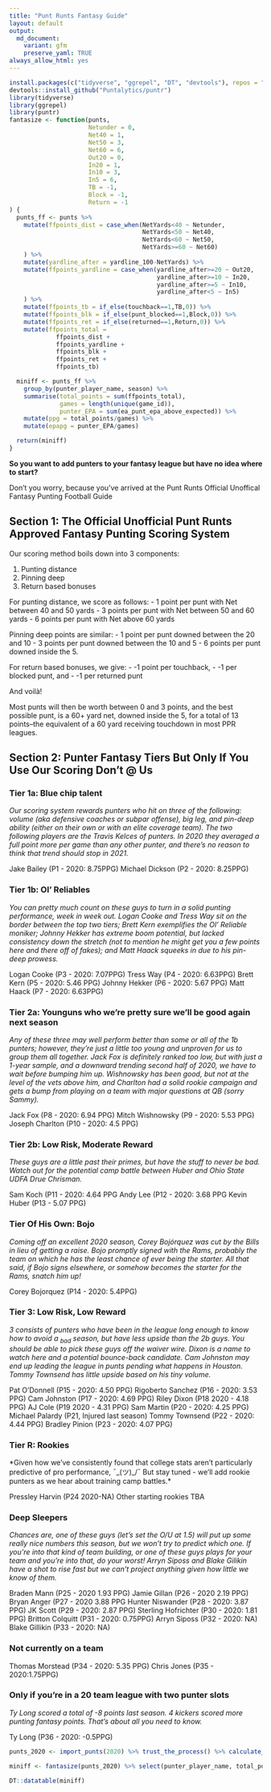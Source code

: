 ```yaml
---
title: "Punt Runts Fantasy Guide"
layout: default
output:
  md_document:
    variant: gfm
    preserve_yaml: TRUE
always_allow_html: yes
---
```


```r
install.packages(c("tidyverse", "ggrepel", "DT", "devtools"), repos = "http://cran.us.r-project.org")
devtools::install_github("Puntalytics/puntr")
library(tidyverse)
library(ggrepel)
library(puntr)
fantasize <- function(punts,
                      Netunder = 0,
                      Net40 = 1,
                      Net50 = 3,
                      Net60 = 6,
                      Out20 = 0,
                      In20 = 1,
                      In10 = 3,
                      In5 = 6,
                      TB = -1,
                      Block = -1,
                      Return = -1
) {
  punts_ff <- punts %>%
    mutate(ffpoints_dist = case_when(NetYards<40 ~ Netunder,
                                     NetYards<50 ~ Net40,
                                     NetYards<60 ~ Net50,
                                     NetYards>=60 ~ Net60)
    ) %>%
    mutate(yardline_after = yardline_100-NetYards) %>%
    mutate(ffpoints_yardline = case_when(yardline_after>=20 ~ Out20,
                                         yardline_after>=10 ~ In20,
                                         yardline_after>=5 ~ In10,
                                         yardline_after<5 ~ In5)
    ) %>%
    mutate(ffpoints_tb = if_else(touchback==1,TB,0)) %>%
    mutate(ffpoints_blk = if_else(punt_blocked==1,Block,0)) %>%
    mutate(ffpoints_ret = if_else(returned==1,Return,0)) %>%
    mutate(ffpoints_total =
             ffpoints_dist +
             ffpoints_yardline +
             ffpoints_blk +
             ffpoints_ret +
             ffpoints_tb)

  miniff <- punts_ff %>%
    group_by(punter_player_name, season) %>%
    summarise(total_points = sum(ffpoints_total),
              games = length(unique(game_id)),
              punter_EPA = sum(ea_punt_epa_above_expected)) %>%
    mutate(ppg = total_points/games) %>%
    mutate(epapg = punter_EPA/games)

  return(miniff)
}
```
**So you want to add punters to your fantasy league but have no idea where to start?**

Don’t you worry, because you've arrived at the Punt Runts Official Unoffical Fantasy Punting Football Guide

## Section 1: The Official Unofficial Punt Runts Approved Fantasy Punting Scoring System

Our scoring method boils down into 3 components:   
  
 1. Punting distance
 2. Pinning deep
 3. Return based bonuses
  
For punting distance, we score as follows:
 - 1 point per punt with Net between 40 and 50 yards
 - 3 points per punt with Net between 50 and 60 yards
 - 6 points per punt with Net above 60 yards
  
Pinning deep points are similar:
 - 1 point per punt downed between the 20 and 10
 - 3 points per punt downed between the 10 and 5
 - 6 points per punt downed inside the 5.
  
For return based bonuses, we give:
 - -1 point per touchback, 
 - -1 per blocked punt, and 
 - -1 per returned punt
  
And voilà! 
  
Most punts will then be worth between 0 and 3 points, and the best possible punt, is a 60+ yard net, downed inside the 5, for a total of 13 points--the equivalent of a 60 yard receiving touchdown in most PPR leagues. 

## Section 2: Punter Fantasy Tiers But Only If You Use Our Scoring Don’t @ Us

### Tier 1a: Blue chip talent
*Our scoring system rewards punters who hit on three of the following: volume (aka defensive coaches or subpar offense), big leg, and pin-deep ability (either on their own or with an elite coverage team). The two following players are the Travis Kelces of punters. In 2020 they averaged a full point more per game than any other punter, and there’s no reason to think that trend should stop in 2021.*

  Jake Bailey (P1 - 2020: 8.75PPG)
  Michael Dickson (P2 - 2020: 8.25PPG)

### Tier 1b: Ol’ Reliables
*You can pretty much count on these guys to turn in a solid punting performance, week in week out. Logan Cooke and Tress Way sit on the border between the top two tiers; Brett Kern exemplifies the Ol’ Reliable moniker; Johnny Hekker has extreme boom potential, but lacked consistency down the stretch (not to mention he might get you a few points here and there off of fakes); and Matt Haack squeeks in due to his pin-deep prowess.*

  Logan Cooke (P3 - 2020: 7.07PPG)
  Tress Way (P4 - 2020: 6.63PPG)
  Brett Kern (P5 - 2020: 5.46 PPG)
  Johnny Hekker (P6 - 2020: 5.67 PPG)
  Matt Haack (P7 - 2020: 6.63PPG)

### Tier 2a: Younguns who we’re pretty sure we’ll be good again next season
*Any of these three may well perform better than some or all of the 1b punters; however, they’re just a little too young and unproven for us to group them all together. Jack Fox is definitely ranked too low, but with just a 1-year sample, and a downward trending second half of 2020, we have to wait before bumping him up. Wishnowsky has been good, but not at the level of the vets above him, and Charlton had a solid rookie campaign and gets a bump from playing on a team with major questions at QB (sorry Sammy).*

  Jack Fox (P8 - 2020: 6.94 PPG)
  Mitch Wishnowsky (P9 - 2020: 5.53 PPG)
  Joseph Charlton (P10 - 2020: 4.5 PPG)

### Tier 2b: Low Risk, Moderate Reward
*These guys are a little past their primes, but have the stuff to never be bad. Watch out for the potential camp battle between Huber and Ohio State UDFA Drue Chrisman.*

  Sam Koch (P11 - 2020: 4.64 PPG
  Andy Lee (P12 - 2020: 3.68 PPG
  Kevin Huber (P13 - 5.07 PPG)

### Tier Of His Own: Bojo 
*Coming off an excellent 2020 season, Corey Bojórquez was cut by the Bills in lieu of getting a raise. Bojo promptly signed with the Rams, probably the team on which he has the least chance of ever being the starter. All that said, if Bojo signs elsewhere, or somehow becomes the starter for the Rams, snatch him up!*

  Corey Bojorquez (P14 - 2020: 5.4PPG)

### Tier 3: Low Risk, Low Reward
*3 consists of punters who have been in the league long enough to know how to avoid a ~bad~ season, but have less upside than the 2b guys. You should be able to pick these guys off the waiver wire. Dixon is a name to watch here and a potential bounce-back candidate. Cam Johnston may end up leading the league in punts pending what happens in Houston. Tommy Townsend has little upside based on his tiny volume.*

  Pat O’Donnell (P15 - 2020: 4.50 PPG)
  Rigoberto Sanchez (P16 - 2020: 3.53 PPG)
  Cam Johnston (P17 - 2020: 4.69 PPG)
  Riley Dixon (P18 2020 - 4.18 PPG)
  AJ Cole (P19 2020 - 4.31 PPG)
  Sam Martin (P20 - 2020: 4.25 PPG)
  Michael Palardy (P21, Injured last season)
  Tommy Townsend (P22 - 2020: 4.44 PPG)
  Bradley Pinion (P23 - 2020: 4.07 PPG)

### Tier R: Rookies
*Given how we’ve consistently found that college stats aren’t particularly predictive of pro performance, ¯\_(ツ)_/¯   But stay tuned - we’ll add rookie punters as we hear about training camp battles.*

  Pressley Harvin (P24 2020-NA)
  Other starting rookies TBA

### Deep Sleepers
*Chances are, one of these guys (let’s set the O/U at 1.5) will put up some really nice numbers this season, but we won’t try to predict which one. If you’re into that kind of team building, or one of these guys plays for your team and you're into that, do your worst! Arryn Siposs and Blake Gilikin have a shot to rise fast but we can’t project anything given how little we know of them.*

  Braden Mann (P25 - 2020 1.93 PPG)
  Jamie Gillan (P26 - 2020 2.19 PPG)
  Bryan Anger (P27 - 2020 3.88 PPG
  Hunter Niswander (P28 - 2020: 3.87 PPG)
  JK Scott (P29 - 2020: 2.87 PPG)
  Sterling Hofrichter (P30 - 2020: 1.81 PPG)
  Britton Colquitt (P31 - 2020: 0.75PPG)
  Arryn Siposs (P32 - 2020: NA)
  Blake Gillikin (P33 - 2020: NA)

### Not currently on a team

  Thomas Morstead (P34 - 2020: 5.35 PPG)
  Chris Jones (P35 - 2020:1.75PPG)

### Only if you’re in a 20 team league with two punter slots
*Ty Long scored a total of -8 points last season. 4 kickers scored more punting fantasy points. That’s about all you need to know.*

  Ty Long (P36 - 2020: -0.5PPG)

```r
punts_2020 <- import_punts(2020) %>% trust_the_process() %>% calculate_all()

miniff <- fantasize(punts_2020) %>% select(punter_player_name, total_points, games, ppg)

DT::datatable(miniff)
```

